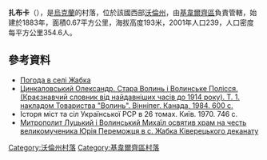 {{coord|50|49|19|N|25|25|15|E|scale:30000|display=title}}

'''扎布卡'''（{{lang-uk|Жабка}}），是[[烏克蘭|烏克蘭]]的村落，位於該國西部[[沃倫州|沃倫州]]，由[[基韋爾齊區|基韋爾齊區]]負責管轄，始建於1883年，面積0.67平方公里，海拔高度193米，2001年人口239，人口密度每平方公里354.6人。

==參考資料==
* [http://weather.in.ua/ua/volynskaja/7646 Погода в селі Жабка] {{Wayback|url=http://weather.in.ua/ua/volynskaja/7646 |date=20160205043332 }}
* [http://weather.in.ua/ua/volynskaja/7646 Цинкаловський Олександр. Стара Волинь і Волинське Полісся. (Краєзнавчий словник від найдавніших часів до 1914 року). Т. 1. накладом Товариства "Волинь". Вінніпег. Канада, 1984. 600 с.] {{Wayback|url=http://weather.in.ua/ua/volynskaja/7646 |date=20160205043332 }}  
* Історя міст та сіл Української РСР в 26 томах. Київ. 1970. 746 с.
* [http://www.cerkva.info/en/news/diocesan-news/7932-volynska-eparhiya-novyny-27-12-2015.html Митрополит Луцький і Волинський Михаїл освятив храм на честь великомученика Юрія Переможця в с. Жабка Ківерецького деканату] {{Wayback|url=http://www.cerkva.info/en/news/diocesan-news/7932-volynska-eparhiya-novyny-27-12-2015.html |date=20161018170221 }}

[[Category:沃倫州村落|Category:沃倫州村落]]
[[Category:基韋爾齊區村落|Category:基韋爾齊區村落]]


{{Volyn-geo-stub}}
